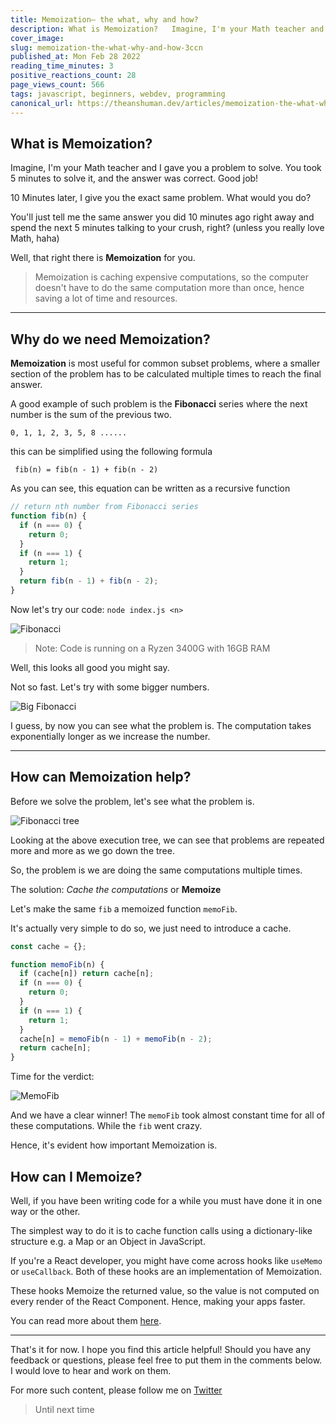 ```yaml
---
title: Memoization— the what, why and how?
description: What is Memoization?   Imagine, I'm your Math teacher and I gave you a problem to solve. You...
cover_image:
slug: memoization-the-what-why-and-how-3ccn
published_at: Mon Feb 28 2022
reading_time_minutes: 3
positive_reactions_count: 28
page_views_count: 566
tags: javascript, beginners, webdev, programming
canonical_url: https://theanshuman.dev/articles/memoization-the-what-why-and-how-3ccn
---
```


## What is Memoization?

Imagine, I'm your Math teacher and I gave you a problem to solve. You took 5 minutes to solve it, and the answer was correct. Good job!

10 Minutes later, I give you the exact same problem. What would you do?

You'll just tell me the same answer you did 10 minutes ago right away and spend the next 5 minutes talking to your crush, right? (unless you really love Math, haha)

Well, that right there is **Memoization** for you.

> Memoization is caching expensive computations, so the computer doesn't have to do the same computation more than once, hence saving a lot of time and resources.

---

## Why do we need Memoization?

**Memoization** is most useful for common subset problems, where a smaller section of the problem has to be calculated multiple times to reach the final answer.

A good example of such problem is the **Fibonacci** series where the next number is the sum of the previous two.

```
0, 1, 1, 2, 3, 5, 8 ......
```

this can be simplified using the following formula

```
 fib(n) = fib(n - 1) + fib(n - 2)
```

As you can see, this equation can be written as a recursive function

```ts
// return nth number from Fibonacci series
function fib(n) {
  if (n === 0) {
    return 0;
  }
  if (n === 1) {
    return 1;
  }
  return fib(n - 1) + fib(n - 2);
}
```

Now let's try our code: `node index.js <n>`

![Fibonacci](https://dev-to-uploads.s3.amazonaws.com/uploads/articles/2a02w61agkjkx8qfsqhd.png)

> Note: Code is running on a Ryzen 3400G with 16GB RAM

Well, this looks all good you might say.

Not so fast. Let's try with some bigger numbers.

![Big Fibonacci](https://dev-to-uploads.s3.amazonaws.com/uploads/articles/spcv60suiwk07dpjbs8c.png)

I guess, by now you can see what the problem is. The computation takes exponentially longer as we increase the number.

---

## How can Memoization help?

Before we solve the problem, let's see what the problem is.

![Fibonacci tree](https://dev-to-uploads.s3.amazonaws.com/uploads/articles/8gunyjgp5ot1uw5ijnu1.png)

Looking at the above execution tree, we can see that problems are repeated more and more as we go down the tree.

So, the problem is we are doing the same computations multiple times.

The solution: _Cache the computations_ or **Memoize**

Let's make the same `fib` a memoized function `memoFib`.

It's actually very simple to do so, we just need to introduce a cache.

```ts
const cache = {};

function memoFib(n) {
  if (cache[n]) return cache[n];
  if (n === 0) {
    return 0;
  }
  if (n === 1) {
    return 1;
  }
  cache[n] = memoFib(n - 1) + memoFib(n - 2);
  return cache[n];
}
```

Time for the verdict:

![MemoFib](https://dev-to-uploads.s3.amazonaws.com/uploads/articles/fimq32krqqwfdexujz6x.png)

And we have a clear winner! The `memoFib` took almost constant time for all of these computations. While the `fib` went crazy.

Hence, it's evident how important Memoization is.

## How can I Memoize?

Well, if you have been writing code for a while you must have done it in one way or the other.

The simplest way to do it is to cache function calls using a dictionary-like structure e.g. a Map or an Object in JavaScript.

If you're a React developer, you might have come across hooks like `useMemo` or `useCallback`. Both of these hooks are an implementation of Memoization.

These hooks Memoize the returned value, so the value is not computed on every render of the React Component. Hence, making your apps faster.

You can read more about them [here](https://reactjs.org/docs/hooks-reference.html#usecallback).

---

That's it for now. I hope you find this article helpful! Should you have any feedback or questions, please feel free to put them in the comments below. I would love to hear and work on them.

For more such content, please follow me on [Twitter](https://x.com/sun_anshuman)

> Until next time

